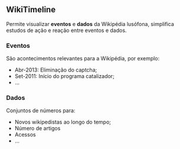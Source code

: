 == WikiTimeline ==
Permite visualizar '''eventos''' e '''dados''' da Wikipédia lusófona, simplifica estudos de ação e reação entre eventos e dados.

=== Eventos ===
São acontecimentos relevantes para a Wikipédia, por exemplo: 
* Abr-2013: Eliminação do captcha;
* Set-2011: Início do programa catalizador;
* ...

=== Dados ===
Conjuntos de números para:
* Novos wikipedistas ao longo do tempo;
* Número de artigos
* Acessos
* ...
